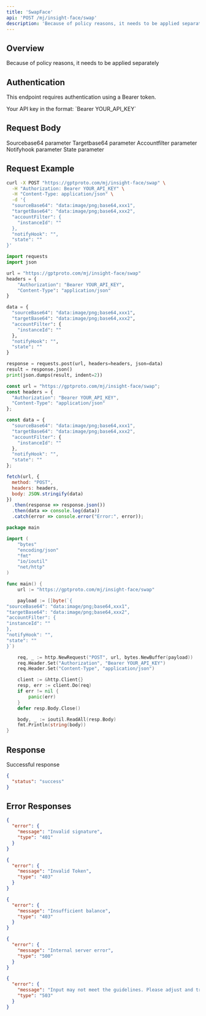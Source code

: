 ```yaml
---
title: 'SwapFace'
api: 'POST /mj/insight-face/swap'
description: 'Because of policy reasons, it needs to be applied separately'
---
```


## Overview

Because of policy reasons, it needs to be applied separately

## Authentication

This endpoint requires authentication using a Bearer token.

<ParamField header="Authorization" type="string" required default="sk-***********">
  Your API key in the format: `Bearer YOUR_API_KEY`
</ParamField>

## Request Body

<ParamField body="sourceBase64" type="string"  default="data:image/png;base64,xxx1">
  Sourcebase64 parameter
</ParamField>

<ParamField body="targetBase64" type="string"  default="data:image/png;base64,xxx2">
  Targetbase64 parameter
</ParamField>

<ParamField body="accountFilter" type="object"  default="{&quot;instanceId&quot;: &quot;&quot;}">
  Accountfilter parameter
</ParamField>

<ParamField body="notifyHook" type="string"  default="">
  Notifyhook parameter
</ParamField>

<ParamField body="state" type="string"  default="">
  State parameter
</ParamField>

## Request Example

<CodeGroup>

```bash cURL
curl -X POST "https://gptproto.com/mj/insight-face/swap" \
  -H "Authorization: Bearer YOUR_API_KEY" \
  -H "Content-Type: application/json" \
  -d '{
  "sourceBase64": "data:image/png;base64,xxx1",
  "targetBase64": "data:image/png;base64,xxx2",
  "accountFilter": {
    "instanceId": ""
  },
  "notifyHook": "",
  "state": ""
}'
```

```python Python
import requests
import json

url = "https://gptproto.com/mj/insight-face/swap"
headers = {
    "Authorization": "Bearer YOUR_API_KEY",
    "Content-Type": "application/json"
}

data = {
  "sourceBase64": "data:image/png;base64,xxx1",
  "targetBase64": "data:image/png;base64,xxx2",
  "accountFilter": {
    "instanceId": ""
  },
  "notifyHook": "",
  "state": ""
}

response = requests.post(url, headers=headers, json=data)
result = response.json()
print(json.dumps(result, indent=2))
```

```javascript JavaScript
const url = "https://gptproto.com/mj/insight-face/swap";
const headers = {
  "Authorization": "Bearer YOUR_API_KEY",
  "Content-Type": "application/json"
};

const data = {
  "sourceBase64": "data:image/png;base64,xxx1",
  "targetBase64": "data:image/png;base64,xxx2",
  "accountFilter": {
    "instanceId": ""
  },
  "notifyHook": "",
  "state": ""
};

fetch(url, {
  method: "POST",
  headers: headers,
  body: JSON.stringify(data)
})
  .then(response => response.json())
  .then(data => console.log(data))
  .catch(error => console.error("Error:", error));
```

```go Go
package main

import (
    "bytes"
    "encoding/json"
    "fmt"
    "io/ioutil"
    "net/http"
)

func main() {
    url := "https://gptproto.com/mj/insight-face/swap"

    payload := []byte(`{
"sourceBase64": "data:image/png;base64,xxx1",
"targetBase64": "data:image/png;base64,xxx2",
"accountFilter": {
"instanceId": ""
},
"notifyHook": "",
"state": ""
}`)

    req, _ := http.NewRequest("POST", url, bytes.NewBuffer(payload))
    req.Header.Set("Authorization", "Bearer YOUR_API_KEY")
    req.Header.Set("Content-Type", "application/json")

    client := &http.Client{}
    resp, err := client.Do(req)
    if err != nil {
        panic(err)
    }
    defer resp.Body.Close()

    body, _ := ioutil.ReadAll(resp.Body)
    fmt.Println(string(body))
}
```

</CodeGroup>

## Response

<ResponseField name="Success" type="200">
  Successful response

```json
{
  "status": "success"
}
```
</ResponseField>

## Error Responses

<ResponseExample>

```json 401 - Invalid signature
{
  "error": {
    "message": "Invalid signature",
    "type": "401"
  }
}
```

```json 403 - Invalid Token
{
  "error": {
    "message": "Invalid Token",
    "type": "403"
  }
}
```

```json 403 - Insufficient balance
{
  "error": {
    "message": "Insufficient balance",
    "type": "403"
  }
}
```

```json 500 - Internal server error
{
  "error": {
    "message": "Internal server error",
    "type": "500"
  }
}
```

```json 503 - Content policy violation
{
  "error": {
    "message": "Input may not meet the guidelines. Please adjust and try again.",
    "type": "503"
  }
}
```

</ResponseExample>

